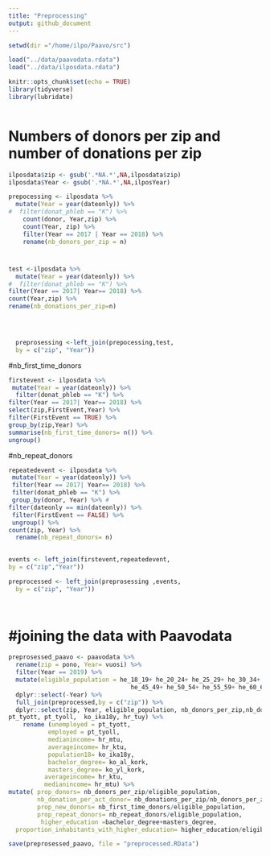 ```yaml
---
title: "Preprocessing"
output: github_document
---
```

```r
setwd(dir ="/home/ilpo/Paavo/src")
```

```r
load("../data/paavodata.rdata")
load("../data/ilposdata.rdata")
```



```r
knitr::opts_chunk$set(echo = TRUE)
library(tidyverse)
library(lubridate)



```


# Numbers of donors per zip and number of donations per zip
```r
ilposdata$zip <- gsub('.*NA.*',NA,ilposdata$zip)
ilposdata$Year <- gsub('.*NA.*',NA,ilposYear)

prepocessing <- ilposdata %>% 
  mutate(Year = year(dateonly)) %>% 
#  filter(donat_phleb == "K") %>% 
    count(donor, Year,zip) %>% 
    count(Year, zip) %>% 
    filter(Year == 2017 | Year == 2018) %>%
    rename(nb_donors_per_zip = n) 


```

# 
```r
test <-ilposdata %>% 
  mutate(Year = year(dateonly)) %>%  
#  filter(donat_phleb == "K") %>% 
filter(Year == 2017| Year== 2018) %>% 
count(Year,zip) %>% 
rename(nb_donations_per_zip=n) 


  
```


```r

  preprosessing <-left_join(prepocessing,test,
  by = c("zip", "Year"))
```


#nb_first_time_donors

```r
firstevent <- ilposdata %>% 
 mutate(Year = year(dateonly)) %>%  
  filter(donat_phleb == "K") %>% 
filter(Year == 2017| Year== 2018) %>% 
select(zip,FirstEvent,Year) %>% 
filter(FirstEvent == TRUE) %>% 
group_by(zip,Year) %>% 
summarise(nb_first_time_donors= n()) %>% 
ungroup()
```

 #nb_repeat_donors
```r

repeatedevent <- ilposdata %>%
 mutate(Year = year(dateonly)) %>%
 filter(Year == 2017| Year== 2018) %>% 
 filter(donat_phleb == "K") %>% 
 group_by(donor, Year) %>% #
filter(dateonly == min(dateonly)) %>% 
 filter(FirstEvent == FALSE) %>%  
 ungroup() %>%
count(zip, Year) %>%  
  rename(nb_repeat_donors= n)
  

```




```r

events <- left_join(firstevent,repeatedevent,
by = c("zip","Year"))


```

```r

preprocessed <- left_join(preprosessing ,events,
  by = c("zip", "Year"))

  

```


# #joining the data with Paavodata

```r
preprosessed_paavo <- paavodata %>% 
  rename(zip = pono, Year= vuosi) %>%   
  filter(Year == 2019) %>% 
  mutate(eligible_population = he_18_19+ he_20_24+ he_25_29+ he_30_34+ he_40_44+
                                  he_45_49+ he_50_54+ he_55_59+ he_60_64+ he_65_69,) %>% 
  dplyr::select(-Year) %>% 
  full_join(preprocessed,by = c("zip")) %>% 
  dplyr::select(zip, Year, eligible_population, nb_donors_per_zip,nb_donations_per_zip, nb_first_time_donors, nb_repeat_donors, hr_mtu, hr_ktu,nimi, ko_al_kork, ko_yl_kork,
pt_tyott, pt_tyoll,  ko_ika18y, hr_tuy) %>% 
    rename (unemployed = pt_tyott,
           employed = pt_tyoll,
           medianincome= hr_mtu,
           averageincome= hr_ktu,
           population18= ko_ika18y,
           bachelor_degree= ko_al_kork,
           masters_degree= ko_yl_kork,
          averageincome= hr_ktu,
          medianincome= hr_mtu) %>% 
mutate( prop_donors= nb_donors_per_zip/eligible_population,
        nb_donation_per_act_donor= nb_donations_per_zip/nb_donors_per_zip,
        prop_new_donors= nb_first_time_donors/eligible_population,
        prop_repeat_donors= nb_repeat_donors/eligible_population,
         higher_education =bachelor_degree+masters_degree, 
  proportion_inhabitants_with_higher_education= higher_education/eligible_population)


```

```r

save(preprosessed_paavo, file = "preprocessed.RData") 
```



